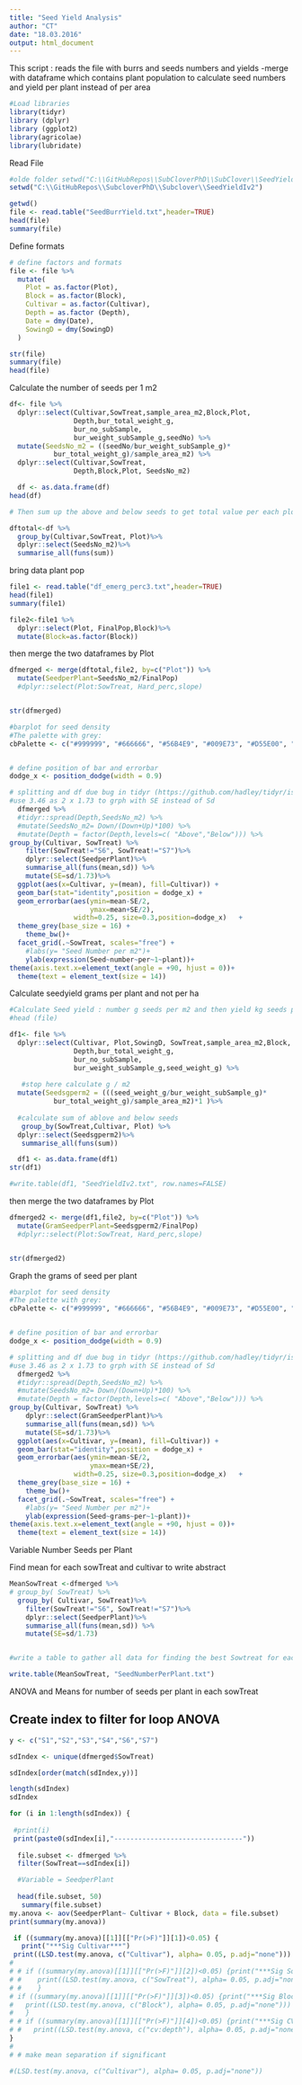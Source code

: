 ```yaml
---
title: "Seed Yield Analysis"
author: "CT"
date: "18.03.2016"
output: html_document
---
```

This script :
reads the file with burrs and seeds numbers and yields
-merge with dataframe which contains plant population to calculate seed numbers and yield per plant instead of per area 



```r
#Load libraries 
library(tidyr)
library (dplyr)
library (ggplot2)
library(agricolae)
library(lubridate)
```

Read File 

```r

#olde folder setwd("C:\\GitHubRepos\\SubCloverPhD\\SubClover\\SeedYieldIv2")
setwd("C:\\GitHubRepos\\SubcloverPhD\\Subclover\\SeedYieldIv2")

getwd()
file <- read.table("SeedBurrYield.txt",header=TRUE)
head(file)
summary(file)
```

Define formats 
```r

# define factors and formats
file <- file %>%
  mutate(
    Plot = as.factor(Plot),
    Block = as.factor(Block),
    Cultivar = as.factor(Cultivar),
    Depth = as.factor (Depth),
    Date = dmy(Date),
    SowingD = dmy(SowingD)
  )

str(file)
summary(file)
head(file)

```
Calculate the number of seeds per 1 m2 

```r

df<- file %>%
  dplyr::select(Cultivar,SowTreat,sample_area_m2,Block,Plot,
                Depth,bur_total_weight_g,
                bur_no_subSample,
                bur_weight_subSample_g,seedNo) %>%
  mutate(SeedsNo_m2 = ((seedNo/bur_weight_subSample_g)*
           bur_total_weight_g)/sample_area_m2) %>%
  dplyr::select(Cultivar,SowTreat,
                Depth,Block,Plot, SeedsNo_m2)

  df <- as.data.frame(df)
head(df)

# Then sum up the above and below seeds to get total value per each plot : calculate as funs (sum) 

dftotal<-df %>%
  group_by(Cultivar,SowTreat, Plot)%>%
  dplyr::select(SeedsNo_m2)%>%
  summarise_all(funs(sum))


```

bring data plant pop 

```r


file1 <- read.table("df_emerg_perc3.txt",header=TRUE)
head(file1)
summary(file1)

file2<-file1 %>%
  dplyr::select(Plot, FinalPop,Block)%>%
  mutate(Block=as.factor(Block))


```

then merge the two dataframes by Plot

```r
dfmerged <- merge(dftotal,file2, by=c("Plot")) %>%
  mutate(SeedperPlant=SeedsNo_m2/FinalPop)
  #dplyr::select(Plot:SowTreat, Hard_perc,slope)


str(dfmerged)
```




```r

#barplot for seed density  
#The palette with grey:
cbPalette <- c("#999999", "#666666", "#56B4E9", "#009E73", "#D55E00", "#0072B2","#999999", "#E69F00", "#56B4E9", "#009E73", "#D55E00", "#0072B2","#56B4E9", "#009E73")


# define position of bar and errorbar
dodge_x <- position_dodge(width = 0.9)

# splitting and df due bug in tidyr (https://github.com/hadley/tidyr/issues/32)
#use 3.46 as 2 x 1.73 to grph with SE instead of Sd
  dfmerged %>%
  #tidyr::spread(Depth,SeedsNo_m2) %>%
  #mutate(SeedsNo_m2= Down/(Down+Up)*100) %>%
  #mutate(Depth = factor(Depth,levels=c( "Above","Below"))) %>%
group_by(Cultivar, SowTreat) %>%
    filter(SowTreat!="S6", SowTreat!="S7")%>%
    dplyr::select(SeedperPlant)%>%
    summarise_all(funs(mean,sd)) %>%
    mutate(SE=sd/1.73)%>%
  ggplot(aes(x=Cultivar, y=(mean), fill=Cultivar)) +
  geom_bar(stat="identity",position = dodge_x) +
  geom_errorbar(aes(ymin=mean-SE/2,     
                    ymax=mean+SE/2),
                width=0.25, size=0.3,position=dodge_x)   +
  theme_grey(base_size = 16) +
    theme_bw()+
  facet_grid(.~SowTreat, scales="free") +
    #labs(y= "Seed Number per m2")+
    ylab(expression(Seed~number~per~1~plant))+
theme(axis.text.x=element_text(angle = +90, hjust = 0))+
  theme(text = element_text(size = 14))


```

Calculate seedyield grams per plant and not per ha 


```r
#Calculate Seed yield : number g seeds per m2 and then yield kg seeds per ha
#head (file)

df1<- file %>%
  dplyr::select(Cultivar, Plot,SowingD, SowTreat,sample_area_m2,Block,
                Depth,bur_total_weight_g,
                bur_no_subSample,
                bur_weight_subSample_g,seed_weight_g) %>%
 
   #stop here calculate g / m2
  mutate(Seedsgperm2 = (((seed_weight_g/bur_weight_subSample_g)*
           bur_total_weight_g)/sample_area_m2)*1 )%>%
  
  #calculate sum of ablove and below seeds  
   group_by(SowTreat,Cultivar, Plot) %>%
  dplyr::select(Seedsgperm2)%>%
   summarise_all(funs(sum))

  df1 <- as.data.frame(df1)
str(df1)

#write.table(df1, "SeedYieldIv2.txt", row.names=FALSE)

```

then merge the two dataframes by Plot

```r
dfmerged2 <- merge(df1,file2, by=c("Plot")) %>%
  mutate(GramSeedperPlant=Seedsgperm2/FinalPop)
  #dplyr::select(Plot:SowTreat, Hard_perc,slope)


str(dfmerged2)
```

Graph the grams of seed per plant 



```r

#barplot for seed density  
#The palette with grey:
cbPalette <- c("#999999", "#666666", "#56B4E9", "#009E73", "#D55E00", "#0072B2","#999999", "#E69F00", "#56B4E9", "#009E73", "#D55E00", "#0072B2","#56B4E9", "#009E73")


# define position of bar and errorbar
dodge_x <- position_dodge(width = 0.9)

# splitting and df due bug in tidyr (https://github.com/hadley/tidyr/issues/32)
#use 3.46 as 2 x 1.73 to grph with SE instead of Sd
  dfmerged2 %>%
  #tidyr::spread(Depth,SeedsNo_m2) %>%
  #mutate(SeedsNo_m2= Down/(Down+Up)*100) %>%
  #mutate(Depth = factor(Depth,levels=c( "Above","Below"))) %>%
group_by(Cultivar, SowTreat) %>%
    dplyr::select(GramSeedperPlant)%>%
    summarise_all(funs(mean,sd)) %>%
    mutate(SE=sd/1.73)%>%
  ggplot(aes(x=Cultivar, y=(mean), fill=Cultivar)) +
  geom_bar(stat="identity",position = dodge_x) +
  geom_errorbar(aes(ymin=mean-SE/2,     
                    ymax=mean+SE/2),
                width=0.25, size=0.3,position=dodge_x)   +
  theme_grey(base_size = 16) +
    theme_bw()+
  facet_grid(.~SowTreat, scales="free") +
    #labs(y= "Seed Number per m2")+
    ylab(expression(Seed~grams~per~1~plant))+
theme(axis.text.x=element_text(angle = +90, hjust = 0))+
  theme(text = element_text(size = 14))


```

Variable Number Seeds per Plant

Find mean for each sowTreat and cultivar to write abstract

```r
MeanSowTreat <-dfmerged %>%
# group_by( SowTreat) %>%
  group_by( Cultivar, SowTreat)%>%
    filter(SowTreat!="S6", SowTreat!="S7")%>%
    dplyr::select(SeedperPlant)%>%
    summarise_all(funs(mean,sd)) %>%
    mutate(SE=sd/1.73)


#write a table to gather all data for finding the best Sowtreat for each cultivar 

write.table(MeanSowTreat, "SeedNumberPerPlant.txt")
```



ANOVA and Means for number of seeds per plant in each sowTreat 

## Create index to filter for loop ANOVA

```r
y <- c("S1","S2","S3","S4","S6","S7")

sdIndex <- unique(dfmerged$SowTreat)

sdIndex[order(match(sdIndex,y))]

length(sdIndex)
sdIndex
```


```r
for (i in 1:length(sdIndex)) {
  
 #print(i)
 print(paste0(sdIndex[i],"--------------------------------"))
  
  file.subset <- dfmerged %>%
  filter(SowTreat==sdIndex[i])

  #Variable = SeedperPlant
  
  head(file.subset, 50)
   summary(file.subset)
my.anova <- aov(SeedperPlant~ Cultivar + Block, data = file.subset)
print(summary(my.anova))

 if ((summary(my.anova)[[1]][["Pr(>F)"]][1])<0.05) {
   print("***Sig Cultivar***") 
 print((LSD.test(my.anova, c("Cultivar"), alpha= 0.05, p.adj="none"))) } # do if
# 
# # if ((summary(my.anova)[[1]][["Pr(>F)"]][2])<0.05) {print("***Sig SowTreat***")
# #    print((LSD.test(my.anova, c("SowTreat"), alpha= 0.05, p.adj="none")))
# #    } 
# if ((summary(my.anova)[[1]][["Pr(>F)"]][3])<0.05) {print("***Sig Block***")
#   print((LSD.test(my.anova, c("Block"), alpha= 0.05, p.adj="none")))
#   } 
# # if ((summary(my.anova)[[1]][["Pr(>F)"]][4])<0.05) {print("***Sig CV:Depth Int***")
# #   print((LSD.test(my.anova, c("cv:depth"), alpha= 0.05, p.adj="none")))
} 
# 
# # make mean separation if significant

#(LSD.test(my.anova, c("Cultivar"), alpha= 0.05, p.adj="none"))
  

```